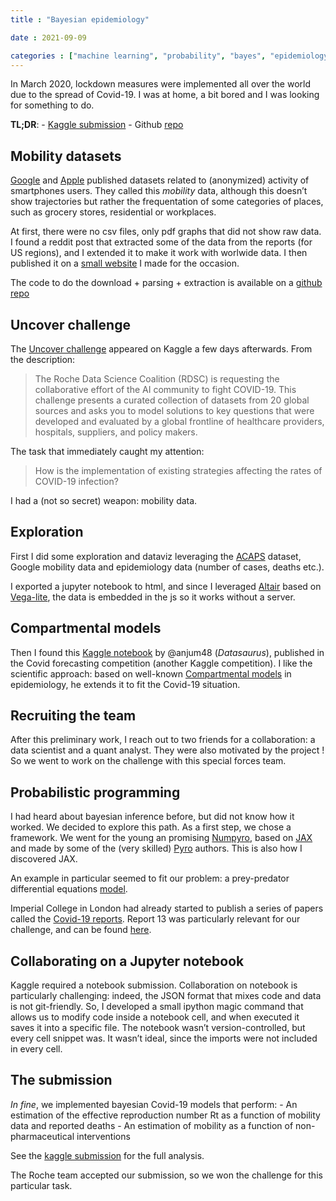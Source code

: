 ```yaml
---
title : "Bayesian epidemiology"

date : 2021-09-09

categories : ["machine learning", "probability", "bayes", "epidemiology", "kaggle", "probabilistic programming"]
---
```


In March 2020, lockdown measures were implemented all over the world due to the spread of Covid-19. I was at home, a bit bored and I was looking for something to do.

__TL;DR__: 
- [Kaggle submission](https://www.kaggle.com/achyrogue/impact-of-interventions-through-mobility-data)
- Github [repo](https://github.com/horaceg/uncover)

## Mobility datasets

[Google](https://www.google.com/covid19/mobility/) and [Apple](https://covid19.apple.com/mobility) published datasets related to (anonymized) activity of smartphones users. They called this _mobility_ data, although this doesn't show trajectories but rather the frequentation of some categories of places, such as grocery stores, residential or workplaces.

At first, there were no csv files, only pdf graphs that did not show raw data. I found a reddit post that extracted some of the data from the reports (for US regions), and I extended it to make it work with worlwide data. I then published it on a [small website](https://covid19-analysis.netlify.app/posts/mobility/) I made for the occasion.

The code to do the download + parsing + extraction is available on a [github repo](https://github.com/horaceg/covid19-analysis/tree/master/mobility)

## Uncover challenge

The [Uncover challenge](https://www.kaggle.com/roche-data-science-coalition/uncover) appeared on Kaggle a few days afterwards. From the description:

> The Roche Data Science Coalition (RDSC) is requesting the collaborative effort of the AI community to fight COVID-19. This challenge presents a curated collection of datasets from 20 global sources and asks you to model solutions to key questions that were developed and evaluated by a global frontline of healthcare providers, hospitals, suppliers, and policy makers. 

The task that immediately caught my attention:

> How is the implementation of existing strategies affecting the rates of COVID-19 infection?

I had a (not so secret) weapon: mobility data.

## Exploration

First I did some exploration and dataviz leveraging the [ACAPS](https://www.acaps.org/covid-19-government-measures-dataset) dataset, Google mobility data and epidemiology data (number of cases, deaths etc.).

I exported a jupyter notebook to html, and since I leveraged [Altair](https://altair-viz.github.io/) based on [Vega-lite](https://vega.github.io/vega-lite/), the data is embedded in the js so it works without a server. 

<!-- Try to interact with the plots in the [exported notebook](/measures_and_rate_explo.html). -->


## Compartmental models

Then I found this [Kaggle notebook](https://www.kaggle.com/anjum48/seir-hcd-model) by @anjum48 (_Datasaurus_), published in the Covid forecasting competition (another Kaggle competition). I like the scientific approach: based on well-known [Compartmental models](https://en.wikipedia.org/wiki/Compartmental_models_in_epidemiology#The_SEIR_model) in epidemiology, he extends it to fit the Covid-19 situation.


## Recruiting the team

After this preliminary work, I reach out to two friends for a collaboration: a data scientist and a quant analyst. They were also motivated by the project ! So we went to work on the challenge with this special forces team.

## Probabilistic programming

I had heard about bayesian inference before, but did not know how it worked. We decided to explore this path. As a first step, we chose a framework. We went for the young an promising [Numpyro](http://num.pyro.ai/en/stable/getting_started.html), based on [JAX](https://github.com/google/jax/) and made by some of the (very skilled) [Pyro](https://pyro.ai/) authors. This is also how I discovered JAX.

An example in particular seemed to fit our problem: a prey-predator differential equations [model](http://num.pyro.ai/en/stable/examples/ode.html).

Imperial College in London had already started to publish a series of papers called the [Covid-19 reports](https://www.imperial.ac.uk/mrc-global-infectious-disease-analysis/covid-19/covid-19-reports/). Report 13 was particularly relevant for our challenge, and can be found [here](https://www.imperial.ac.uk/mrc-global-infectious-disease-analysis/covid-19/report-13-europe-npi-impact/).

## Collaborating on a Jupyter notebook

Kaggle required a notebook submission. Collaboration on notebook is particularly challenging: indeed, the JSON format that mixes code and data is not git-friendly. So, I developed a small ipython magic command that allows us to modify code inside a notebook cell, and when executed it saves it into a specific file. The notebook wasn't version-controlled, but every cell snippet was. It wasn't ideal, since the imports were not included in every cell.

## The submission

_In fine_, we implemented bayesian Covid-19 models that perform:
- An estimation of the effective reproduction number Rt as a function of mobility data and reported deaths
- An estimation of mobility as a function of non-pharmaceutical interventions

See the [kaggle submission](https://www.kaggle.com/achyrogue/impact-of-interventions-through-mobility-data) for the full analysis.

The Roche team accepted our submission, so we won the challenge for this particular task.
